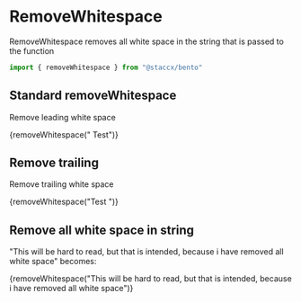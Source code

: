 
<Meta title="Formatting|RemoveWhitespace" component={removeWhitespace}/>

# RemoveWhitespace
RemoveWhitespace removes all white space in the string that is passed to the function

```javascript
import { removeWhitespace } from "@staccx/bento"
```

## Standard removeWhitespace
Remove leading white space

<Preview>
  <Story name="Standard">
   <p>{removeWhitespace("        Test")}</p>
  </Story>
</Preview>

## Remove trailing
Remove trailing white space

<Preview>
  <Story name="remove trailing">
   <p>{removeWhitespace("Test         ")}</p>
  </Story>
</Preview>

## Remove all white space in string
"This will be hard to read, but that is intended, because i have removed all white space" becomes:

<Preview>
  <Story name="remove all">
   <p>{removeWhitespace("This will be hard to read, but that is intended, because i have removed all white space")}</p>
  </Story>
</Preview>
